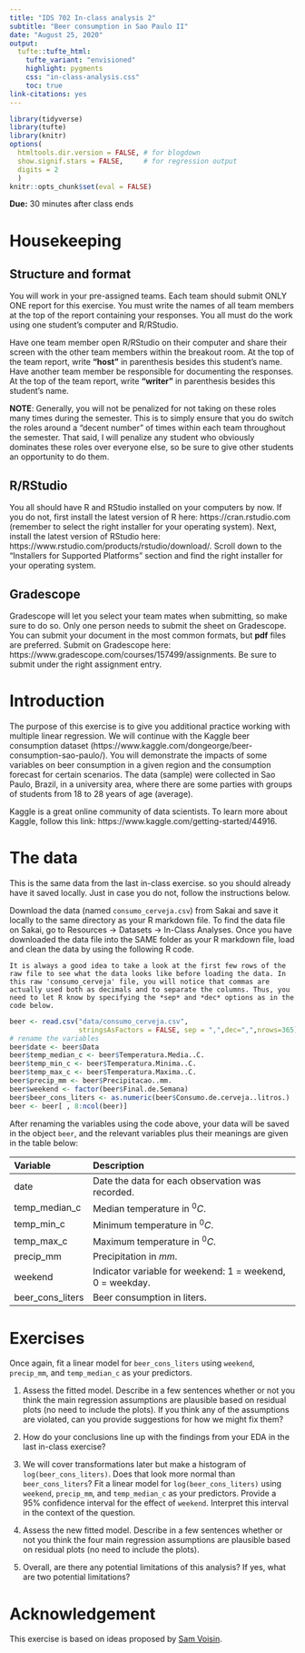 ```yaml
---
title: "IDS 702 In-class analysis 2"
subtitle: "Beer consumption in Sao Paulo II"
date: "August 25, 2020"
output: 
  tufte::tufte_html:
    tufte_variant: "envisioned"
    highlight: pygments
    css: "in-class-analysis.css"
    toc: true
link-citations: yes
---
```


```r
library(tidyverse)
library(tufte)
library(knitr)
options(
  htmltools.dir.version = FALSE, # for blogdown
  show.signif.stars = FALSE,     # for regression output
  digits = 2
  )
knitr::opts_chunk$set(eval = FALSE)
```


**Due:** 30 minutes after class ends



# Housekeeping
## Structure and format
You will work in your pre-assigned teams. Each team should submit ONLY ONE report for this exercise. You must write the names of all team members at the top of the report containing your responses. You all must do the work using one student's computer and R/RStudio. 

Have one team member open R/RStudio on their computer and share their screen with the other team members within the breakout room. At the top of the team report, write **"host"** in parenthesis besides this student's name. Have another team member be responsible for documenting the responses. At the top of the team report, write **"writer"** in parenthesis besides this student's name. 

**NOTE**: Generally, you will not be penalized for not taking on these roles many times during the semester. This is to simply ensure that you do switch the roles around a "decent number" of times within each team throughout the semester. That said, I will penalize any student who obviously dominates these roles over everyone else, so be sure to give other students an opportunity to do them.

## R/RStudio
You all should have R and RStudio installed on your computers by now. If you do not, first install the latest version of R here: https://cran.rstudio.com (remember to select the right installer for your operating system). Next, install the latest version of RStudio here: https://www.rstudio.com/products/rstudio/download/. Scroll down to the "Installers for Supported Platforms" section and find the right installer for your operating system.


## Gradescope
Gradescope will let you select your team mates when submitting, so make sure to do so. Only one person needs to submit the sheet on Gradescope. You can submit your document in the most common formats, but **pdf** files are preferred. Submit on Gradescope here: https://www.gradescope.com/courses/157499/assignments. Be sure to submit under the right assignment entry.



# Introduction
The purpose of this exercise is to give you additional practice working with multiple linear regression. We will continue with the Kaggle beer consumption dataset (https://www.kaggle.com/dongeorge/beer-consumption-sao-paulo/). You will demonstrate the impacts of some variables on beer consumption in a given region and the consumption forecast for certain scenarios. The data (sample) were collected in Sao Paulo, Brazil, in a university area, where there are some parties with groups of students from 18 to 28 years of age (average).

Kaggle is a great online community of data scientists. To learn more about Kaggle, follow this link: https://www.kaggle.com/getting-started/44916.



# The data
This is the same data from the last in-class exercise. so you should already have it saved locally. Just in case you do not, follow the instructions below.

Download the data (named `consumo_cerveja.csv`) from Sakai and save it locally to the same directory as your R markdown file. To find the data file on Sakai, go to Resources $\rightarrow$ Datasets $\rightarrow$ In-Class Analyses. Once you have downloaded the data file into the SAME folder as your R markdown file, load and clean the data by using the following R code.

```marginfigure
It is always a good idea to take a look at the first few rows of the raw file to see what the data looks like before loading the data. In this raw 'consumo_cerveja' file, you will notice that commas are actually used both as decimals and to separate the columns. Thus, you need to let R know by specifying the *sep* and *dec* options as in the code below.
```

```r
beer <- read.csv("data/consumo_cerveja.csv",
                 stringsAsFactors = FALSE, sep = ",",dec=",",nrows=365)
# rename the variables
beer$date <- beer$Data
beer$temp_median_c <- beer$Temperatura.Media..C.
beer$temp_min_c <- beer$Temperatura.Minima..C.
beer$temp_max_c <- beer$Temperatura.Maxima..C.
beer$precip_mm <- beer$Precipitacao..mm.
beer$weekend <- factor(beer$Final.de.Semana)
beer$beer_cons_liters <- as.numeric(beer$Consumo.de.cerveja..litros.)
beer <- beer[ , 8:ncol(beer)]
```

After renaming the variables using the code above, your data will be saved in the object `beer`, and the relevant variables plus their meanings are given in the table below:

Variable    | Description
:------------- | :------------ 
date | Date the data for each observation was recorded.
temp_median_c | Median temperature in $^0C$.
temp_min_c | Minimum temperature in $^0C$.
temp_max_c | Maximum temperature in $^0C$.
precip_mm  | Precipitation in $mm$.
weekend | Indicator variable for weekend: 1 = weekend, 0 = weekday.
beer_cons_liters | Beer consumption in liters.


# Exercises
Once again, fit a linear model for `beer_cons_liters` using `weekend`, `precip_mm`, and `temp_median_c` as your predictors.

1. Assess the fitted model. Describe in a few sentences whether or not you think the main regression assumptions are plausible based on residual plots (no need to include the plots). If you think any of the assumptions are violated, can you provide suggestions for how we might fix them?

2. How do your conclusions line up with the findings from your EDA in the last in-class exercise?

3. We will cover transformations later but make a histogram of `log(beer_cons_liters)`. Does that look more normal than `beer_cons_liters`? Fit a linear model for `log(beer_cons_liters)` using `weekend`, `precip_mm`, and `temp_median_c` as your predictors. Provide a 95% confidence interval for the effect of `weekend`. Interpret this interval in the context of the question. 

4. Assess the new fitted model. Describe in a few sentences whether or not you think the four main regression assumptions are plausible based on residual plots (no need to include the plots).

5. Overall, are there any potential limitations of this analysis? If yes, what are two potential limitations?



# Acknowledgement

This exercise is based on ideas proposed by [Sam Voisin](https://stat.duke.edu/people/sam-voisin).



